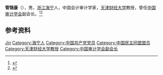 '''管锦康'''（{{bd|1918年||2013年|catIdx=Guan}}），男，[[浙江|浙江]][[海宁|海宁]]人，中国会计审计学家，[[天津财经大学|天津财经大学]]教授，曾任[[中国审计学会|中国审计学会]]副会长。<ref>{{Cite book|title=当代中国社会科学手册|author=汝信，易克信主编|publisher=社会科学文献出版社|year=1988|isbn=|location=北京|pages=}}</ref><ref>{{cite book|title=中国普通高等学校教授人名录|author=《中国普通高等学校教授人名录》编写组编|publisher=高等教育出版社|year=1988|isbn=7040006162|location=北京|page=}}</ref>

== 参考资料 ==
{{reflist}}

{{Navboxes
| title  = 管锦康在[[中国审计学会|中国审计学会]]的职务
| list1  =
{{中国审计学会第一届理事会}}
}}

{{Authority control}}
{{DEFAULTSORT:Guan管}}
[[Category:管姓|Jin]]
[[Category:海宁人|Category:海宁人]]
[[Category:中国共产党党员|Category:中国共产党党员]]
[[Category:中国民主同盟盟员|Category:中国民主同盟盟员]]
[[Category:天津财经大学教授|Category:天津财经大学教授]]
[[Category:中国审计学会副会长|Category:中国审计学会副会长]]

{{中国人物小作品}}